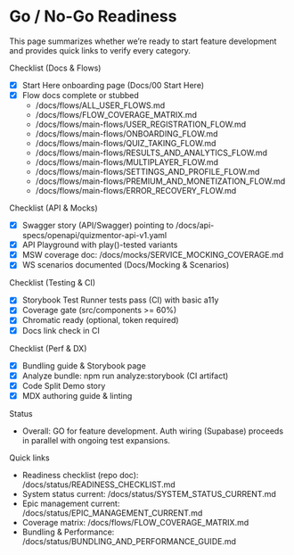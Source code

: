 # Go / No-Go Readiness


<Meta title="Docs/Go · No-Go" />

This page summarizes whether we’re ready to start feature development and provides quick links to verify every category.

Checklist (Docs & Flows)

- [x] Start Here onboarding page (Docs/00 Start Here)
- [x] Flow docs complete or stubbed
  - /docs/flows/ALL_USER_FLOWS.md
  - /docs/flows/FLOW_COVERAGE_MATRIX.md
  - /docs/flows/main-flows/USER_REGISTRATION_FLOW.md
  - /docs/flows/main-flows/ONBOARDING_FLOW.md
  - /docs/flows/main-flows/QUIZ_TAKING_FLOW.md
  - /docs/flows/main-flows/RESULTS_AND_ANALYTICS_FLOW.md
  - /docs/flows/main-flows/MULTIPLAYER_FLOW.md
  - /docs/flows/main-flows/SETTINGS_AND_PROFILE_FLOW.md
  - /docs/flows/main-flows/PREMIUM_AND_MONETIZATION_FLOW.md
  - /docs/flows/main-flows/ERROR_RECOVERY_FLOW.md

Checklist (API & Mocks)

- [x] Swagger story (API/Swagger) pointing to /docs/api-specs/openapi/quizmentor-api-v1.yaml
- [x] API Playground with play()-tested variants
- [x] MSW coverage doc: /docs/mocks/SERVICE_MOCKING_COVERAGE.md
- [x] WS scenarios documented (Docs/Mocking & Scenarios)

Checklist (Testing & CI)

- [x] Storybook Test Runner tests pass (CI) with basic a11y
- [x] Coverage gate (src/components >= 60%)
- [x] Chromatic ready (optional, token required)
- [x] Docs link check in CI

Checklist (Perf & DX)

- [x] Bundling guide & Storybook page
- [x] Analyze bundle: npm run analyze:storybook (CI artifact)
- [x] Code Split Demo story
- [x] MDX authoring guide & linting

Status

- Overall: GO for feature development. Auth wiring (Supabase) proceeds in parallel with ongoing test expansions.

Quick links

- Readiness checklist (repo doc): /docs/status/READINESS_CHECKLIST.md
- System status current: /docs/status/SYSTEM_STATUS_CURRENT.md
- Epic management current: /docs/status/EPIC_MANAGEMENT_CURRENT.md
- Coverage matrix: /docs/flows/FLOW_COVERAGE_MATRIX.md
- Bundling & Performance: /docs/status/BUNDLING_AND_PERFORMANCE_GUIDE.md
